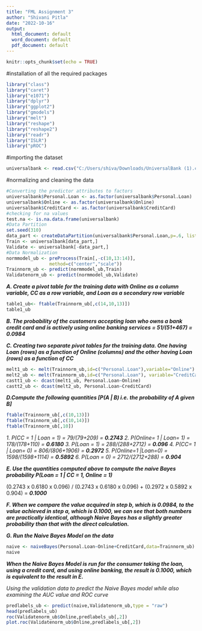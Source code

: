 ---
title: "FML Assignment 3"
author: "Shivani Pitla"
date: "2022-10-16"
output:
  html_document: default
  word_document: default
  pdf_document: default
---

```{r setup, include=FALSE}
knitr::opts_chunk$set(echo = TRUE)
```

#installation of all the required packages
```{r}
library("class")
library("caret")
library("e1071")
library("dplyr")
library("ggplot2")
library("gmodels")
library("melt")
library("reshape")
library("reshape2")
library("readr")
library("ISLR")
library("pROC")
```

#importing the dataset
```{r}
universalbank <- read.csv("C:/Users/shiva/Downloads/UniversalBank (1).csv")
```



#normalizing and cleaning the data
```{r}
#Converting the predictor attributes to factors
universalbank$Personal.Loan <- as.factor(universalbank$Personal.Loan)
universalbank$Online <- as.factor(universalbank$Online)
universalbank$CreditCard <- as.factor(universalbank$CreditCard)
#checking for na values
test.na <- is.na.data.frame(universalbank)
#Data Partition
set.seed(310)
data_part <- createDataPartition(universalbank$Personal.Loan,p=.6, list=F)
Train <- universalbank[data_part,]
Validate <- universalbank[-data_part,]
#Data Normalization
normmodel_ub <- preProcess(Train[,-c(10,13:14)], 
                method=c("center","scale"))
Trainnorm_ub <- predict(normmodel_ub,Train)
Validatenorm_ub <- predict(normmodel_ub,Validate)
```


***A. Create a pivot table for the training data with Online as a column variable, CC as a row variable, and Loan as a secondary row variable***
```{r}
table1_ub<- ftable(Trainnorm_ub[,c(14,10,13)])
table1_ub
```


***B. The probability of the customers accepting loan who owns a bank credit card and is actively using online banking services = 51/(51+467) = 0.0984*** \vspace{3mm}\newline


***C. Creating two separate pivot tables for the training data. One having Loan (rows) as a function of Online (columns) and the other having Loan (rows) as a function of CC*** \vspace{3mm}\newline
```{r}
melt1_ub <- melt(Trainnorm_ub,id=c("Personal.Loan"),variable="Online")
melt2_ub <- melt(Trainnorm_ub,id=c("Personal.Loan"), variable="CreditCard")
castt1_ub <- dcast(melt1_ub, Personal.Loan~Online)
castt2_ub <- dcast(melt2_ub, Personal.Loan~CreditCard)
```

***D.Compute the following quantities [P(A | B) i.e. the probability of A given B]***
```{r}
ftable(Trainnorm_ub[,c(10,13)])
ftable(Trainnorm_ub[,c(10,14)])
ftable(Trainnorm_ub[,10])
```


*1. P(CC = 1 | Loan = 1) = 79/(79+209) =* ***0.2743***\vspace{3mm}\newline
*2. P(Online= 1 | Loan= 1) = 178/(178+110) =* ***0.6180***\vspace{3mm} \newline
*3. P(Loan = 1) = 288/(288+2712) =* ***0.096***\vspace{3mm} \newline
*4. P(CC= 1 | Loan= 0) = 806/(806+1906) =* ***0.2972***\vspace{3mm} \newline
*5. P(Online=1 |Loan=0) = 1598/(1598+1114) =* ***0.5892***\vspace{3mm} \newline
*6. P(Loan = 0) = 2712/(2712+288) =* ***0.904***\vspace{3mm} \newline


***E. Use the quantities computed above to compute the naive Bayes probability P(Loan = 1 | CC = 1, Online = 1)***

(0.2743 x 0.6180 x 0.096) / (0.2743 x 0.6180 x 0.096) + (0.2972 x 0.5892 x 0.904) = ***0.1000*** \vspace{3mm}\newline


***F. When we compare the value acquired in step b, which is 0.0984, to the value achieved in step a, which is 0.1000, we can see that both numbers are practically identical, although Naive Bayes has a slightly greater probability than that with the direct calculation.*** \vspace{3mm}\newline


***G. Run the Naive Bayes Model on the data***
```{r}
naive <- naiveBayes(Personal.Loan~Online+CreditCard,data=Trainnorm_ub)
naive
```
***When the Naive Bayes Model is run for the consumer taking the loan, using a credit card, and using online banking, the result is 0.1000, which is equivalent to the result in E.*** \vspace{3mm}\newline


*Using the validation data to predict the Naive Bayes model while also examining the AUC value and ROC curve*
```{r}
predlabels_ub <- predict(naive,Validatenorm_ub,type = "raw")
head(predlabels_ub)
roc(Validatenorm_ub$Online,predlabels_ub[,2])
plot.roc(Validatenorm_ub$Online,predlabels_ub[,2])
```